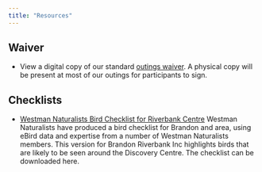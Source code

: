 ```yaml
---
title: "Resources"
---
```


## Waiver
- View a digital copy of our standard [outings waiver](resources/WNwaiver202405.pdf).
A physical copy will be present at most of our outings for participants to sign.

## Checklists

- [Westman Naturalists Bird Checklist for Riverbank Centre](resources/Brandon Riverbank Bird Checklist.pdf)
Westman Naturalists have produced a bird checklist for Brandon and area, using eBird data and expertise from a number of Westman Naturalists members. This version for Brandon Riverbank Inc highlights birds that are likely to be seen around the Discovery Centre. The checklist can be downloaded here.